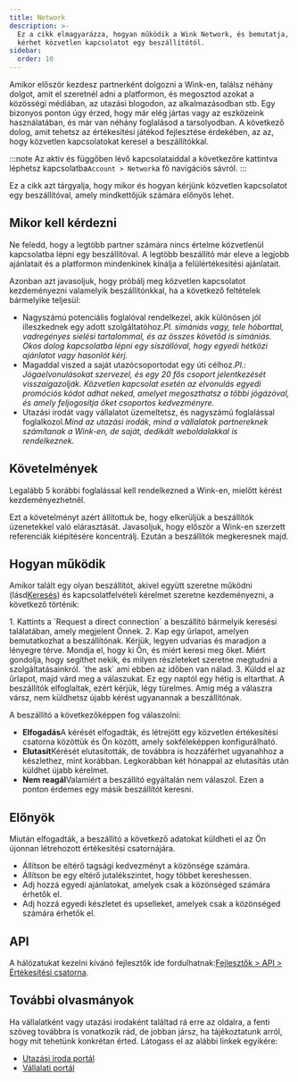```yaml
---
title: Network
description: >-
  Ez a cikk elmagyarázza, hogyan működik a Wink Network, és bemutatja, hogyan
  kérhet közvetlen kapcsolatot egy beszállítótól.
sidebar:
  order: 10
---
```


Amikor először kezdesz partnerként dolgozni a Wink-en, találsz néhány dolgot, amit el szeretnél adni a platformon, és megosztod azokat a közösségi médiában, az utazási blogodon, az alkalmazásodban stb.
Egy bizonyos ponton úgy érzed, hogy már elég jártas vagy az eszközeink használatában, és már van néhány foglalásod a tarsolyodban.
A következő dolog, amit tehetsz az értékesítési játékod fejlesztése érdekében, az az, hogy közvetlen kapcsolatokat keresel a beszállítókkal.

:::note
Az aktív és függőben lévő kapcsolataiddal a következőre kattintva léphetsz kapcsolatba`Account > Network`a fő navigációs sávról.
:::

Ez a cikk azt tárgyalja, hogy mikor és hogyan kérjünk közvetlen kapcsolatot egy beszállítóval, amely mindkettőjük számára előnyös lehet.

## Mikor kell kérdezni

Ne feledd, hogy a legtöbb partner számára nincs értelme közvetlenül kapcsolatba lépni egy beszállítóval. A legtöbb beszállító már eleve a legjobb ajánlatait és a platformon mindenkinek kínálja a felülértékesítési ajánlatait.

Azonban azt javasoljuk, hogy próbálj meg közvetlen kapcsolatot kezdeményezni valamelyik beszállítónkkal, ha a következő feltételek bármelyike ​​teljesül:

* Nagyszámú potenciális foglalóval rendelkezel, akik különösen jól illeszkednek egy adott szolgáltatóhoz.*Pl. símániás vagy, tele hóborttal, vadregényes síelési tartalommal, és az összes követőd is símániás. Okos dolog kapcsolatba lépni egy síszállóval, hogy egyedi hétközi ajánlatot vagy hasonlót kérj.*
* Magaddal viszed a saját utazócsoportodat egy úti célhoz.*Pl.: Jógaelvonulásokat szervezel, és egy 20 fős csoport jelentkezését visszaigazolják. Közvetlen kapcsolat esetén az elvonulás egyedi promóciós kódot adhat neked, amelyet megoszthatsz a többi jógázóval, és amely feljogosítja őket csoportos kedvezményre.*
* Utazási irodát vagy vállalatot üzemeltetsz, és nagyszámú foglalással foglalkozol.*Mind az utazási irodák, mind a vállalatok partnereknek számítanak a Wink-en, de saját, dedikált weboldalakkal is rendelkeznek.*

## Követelmények

Legalább 5 korábbi foglalással kell rendelkezned a Wink-en, mielőtt kérést kezdeményezhetnél.

Ezt a követelményt azért állítottuk be, hogy elkerüljük a beszállítók üzenetekkel való elárasztását. Javasoljuk, hogy először a Wink-en szerzett referenciák kiépítésére koncentrálj. Ezután a beszállítók megkeresnek majd.

## Hogyan működik

Amikor talált egy olyan beszállítót, akivel együtt szeretne működni (lásd[Keresés](/studio/search/)) és kapcsolatfelvételi kérelmet szeretne kezdeményezni, a következő történik:

<Steps>
  1. Kattints a `Request a direct connection` a beszállító bármelyik keresési találatában, amely megjelent Önnek.
  2. Kap egy űrlapot, amelyen bemutatkozhat a beszállítónak. Kérjük, legyen udvarias és maradjon a lényegre térve. Mondja el, hogy ki Ön, és miért keresi meg őket. Miért gondolja, hogy segíthet nekik, és milyen részleteket szeretne megtudni a szolgáltatásainkról. `the ask` ami ebben az időben van nálad.
  3. Küldd el az űrlapot, majd várd meg a válaszukat. Ez egy naptól egy hétig is eltarthat. A beszállítók elfoglaltak, ezért kérjük, légy türelmes. Amíg még a válaszra vársz, nem küldhetsz újabb kérést ugyanannak a beszállítónak.
</Steps>


A beszállító a következőképpen fog válaszolni:

* **Elfogadás**A kérését elfogadták, és létrejött egy közvetlen értékesítési csatorna közöttük és Ön között, amely sokféleképpen konfigurálható.
* **Elutasít**Kérését elutasították, de továbbra is hozzáférhet ugyanahhoz a készlethez, mint korábban. Legkorábban két hónappal az elutasítás után küldhet újabb kérelmet.
* **Nem reagál**Valamiért a beszállító egyáltalán nem válaszol. Ezen a ponton érdemes egy másik beszállítót keresni.

## Előnyök

Miután elfogadták, a beszállító a következő adatokat küldheti el az Ön újonnan létrehozott értékesítési csatornájára.

* Állítson be eltérő tagsági kedvezményt a közönsége számára.
* Állítson be egy eltérő jutalékszintet, hogy többet kereshessen.
* Adj hozzá egyedi ajánlatokat, amelyek csak a közönséged számára érhetők el.
* Adj hozzá egyedi készletet és upselleket, amelyek csak a közönséged számára érhetők el.

## API

A hálózatukat kezelni kívánó fejlesztők ide fordulhatnak:[Fejlesztők > API > Értékesítési csatorna](/developers/apis/#sales-channel-api).

## További olvasmányok

Ha vállalatként vagy utazási irodaként találtad rá erre az oldalra, a fenti szöveg továbbra is vonatkozik rád, de jobban jársz, ha tájékoztatunk arról, hogy mit tehetünk konkrétan érted. Látogass el az alábbi linkek egyikére:

* [Utazási iroda portál](/travel-agent/what-is-agent/)
* [Vállalati portál](/corporate/what-is-group/)

